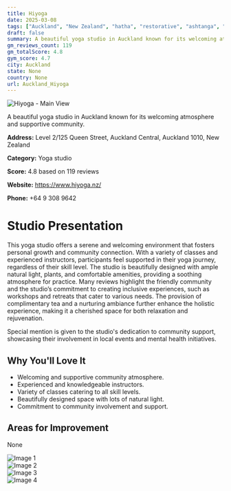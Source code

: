 ```yaml
---
title: Hiyoga
date: 2025-03-08
tags: ["Auckland", "New Zealand", "hatha", "restorative", "ashtanga", "welcoming", "peaceful", "Auckland"]  
draft: false
summary: A beautiful yoga studio in Auckland known for its welcoming atmosphere and supportive community.
gm_reviews_count: 119
gm_totalScore: 4.8
gym_score: 4.7
city: Auckland
state: None
country: None
url: Auckland_Hiyoga
---
```


<div className="aspect-[16/9] relative my-8">
  <img 
    src="https://lh5.googleusercontent.com/p/AF1QipO7x9EUEhTKetL3xmH3XZ5aYrlw5yx4fGNiaaOp=w1920-h1080-k-no"
    alt="Hiyoga - Main View"
    className="object-cover absolute inset-0 w-full h-full rounded-lg"
  />
</div>

A beautiful yoga studio in Auckland known for its welcoming atmosphere and supportive community.

**Address:** Level 2/125 Queen Street, Auckland Central, Auckland 1010, New Zealand

**Category:** Yoga studio

**Score:** 4.8 based on 119 reviews

**Website:** https://www.hiyoga.nz/

**Phone:** +64 9 308 9642

# Studio Presentation

This yoga studio offers a serene and welcoming environment that fosters personal growth and community connection. With a variety of classes and experienced instructors, participants feel supported in their yoga journey, regardless of their skill level. The studio is beautifully designed with ample natural light, plants, and comfortable amenities, providing a soothing atmosphere for practice. Many reviews highlight the friendly community and the studio’s commitment to creating inclusive experiences, such as workshops and retreats that cater to various needs. The provision of complimentary tea and a nurturing ambiance further enhance the holistic experience, making it a cherished space for both relaxation and rejuvenation.

Special mention is given to the studio's dedication to community support, showcasing their involvement in local events and mental health initiatives.

## Why You'll Love It

- Welcoming and supportive community atmosphere.
- Experienced and knowledgeable instructors.
- Variety of classes catering to all skill levels.
- Beautifully designed space with lots of natural light.
- Commitment to community involvement and support.

## Areas for Improvement

None

<div className="grid grid-cols-1 xl:grid-cols-2 gap-4 my-8">
<div className="aspect-[4/3] relative"><img src="https://lh3.googleusercontent.com/p/AF1QipMNk8xo0HWGPHG1_kdKNEqf5V6W3RVsJrv6Gonw=w1920-h1080-k-no" alt="Image 1" className="object-cover absolute inset-0 w-full h-full rounded-lg" /></div>
<div className="aspect-[4/3] relative"><img src="https://lh5.googleusercontent.com/p/AF1QipPM4Lg0eYi0OsDyK4QY1F1v2RunWrNhyTtdP38d=w1920-h1080-k-no" alt="Image 2" className="object-cover absolute inset-0 w-full h-full rounded-lg" /></div>
<div className="aspect-[4/3] relative"><img src="https://lh5.googleusercontent.com/p/AF1QipN3ElmN4ZeilF8LvKphbmksA9MJ5EVV5KCizT8Q=w1920-h1080-k-no" alt="Image 3" className="object-cover absolute inset-0 w-full h-full rounded-lg" /></div>
<div className="aspect-[4/3] relative"><img src="https://lh5.googleusercontent.com/p/AF1QipM1Uore-KFmDQFFaPXMCzC1pDn4GQv2OpUKHosA=w1920-h1080-k-no" alt="Image 4" className="object-cover absolute inset-0 w-full h-full rounded-lg" /></div>
</div>